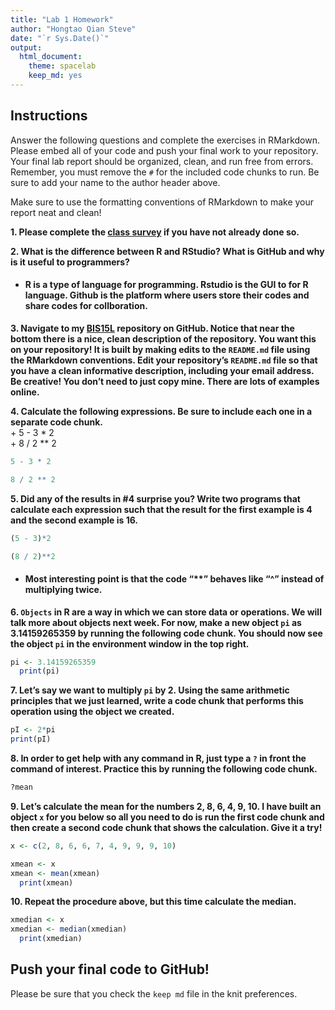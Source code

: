 ```yaml
---
title: "Lab 1 Homework"
author: "Hongtao Qian Steve"
date: "`r Sys.Date()`"
output:
  html_document: 
    theme: spacelab
    keep_md: yes
---
```


## Instructions
Answer the following questions and complete the exercises in RMarkdown. Please embed all of your code and push your final work to your repository. Your final lab report should be organized, clean, and run free from errors. Remember, you must remove the `#` for the included code chunks to run. Be sure to add your name to the author header above.  

Make sure to use the formatting conventions of RMarkdown to make your report neat and clean!  

**1. Please complete the [class survey](https://forms.gle/hh5hmzTZgLYxkP7W9) if you have not already done so.**

**2. What is the difference between R and RStudio? What is GitHub and why is it useful to programmers?**  

* #### R is a type of language for programming. Rstudio is the GUI to for R language. Github is the platform where users store their codes and share codes for collboration. 

**3. Navigate to my [BIS15L](https://github.com/jmledford3115/BIS15LW2022_jledford) repository on GitHub. Notice that near the bottom there is a nice, clean description of the repository. You want this on your repository! It is built by making edits to the `README.md` file using the RMarkdown conventions. Edit your repository's `README.md` file so that you have a clean informative description, including your email address. Be creative! You don't need to just copy mine. There are lots of examples online.**  

**4. Calculate the following expressions. Be sure to include each one in a separate code chunk.**  
  + 5 - 3 * 2  
  + 8 / 2 ** 2  
```r
5 - 3 * 2
```
```r
8 / 2 ** 2
```

**5. Did any of the results in #4 surprise you? Write two programs that calculate each expression such that the result for the first example is 4 and the second example is 16.**    
```r
(5 - 3)*2
```
```r
(8 / 2)**2
```
* #### Most interesting point is that the code "**" behaves like "^" instead of multiplying twice. 


**6. `Objects` in R are a way in which we can store data or operations. We will talk more about objects next week. For now, make a new object `pi` as 3.14159265359 by running the following code chunk. You should now see the object `pi` in the environment window in the top right.**  
```r
pi <- 3.14159265359
  print(pi)
```

**7. Let's say we want to multiply `pi` by 2. Using the same arithmetic principles that we just learned, write a code chunk that performs this operation using the object we created.**
```r
pI <- 2*pi
print(pI)
```


**8. In order to get help with any command in R, just type a `?` in front the command of interest. Practice this by running the following code chunk.**  
```r
?mean
```

**9. Let's calculate the mean for the numbers 2, 8, 6, 4, 9, 10. I have built an object `x` for you below so all you need to do is run the first code chunk and then create a second code chunk that shows the calculation. Give it a try!**  
```r
x <- c(2, 8, 6, 6, 7, 4, 9, 9, 9, 10)
```
```r
xmean <- x
xmean <- mean(xmean)
  print(xmean)
```

**10. Repeat the procedure above, but this time calculate the median.**  
```r
xmedian <- x
xmedian <- median(xmedian)
  print(xmedian)
```


## Push your final code to GitHub!
Please be sure that you check the `keep md` file in the knit preferences.  